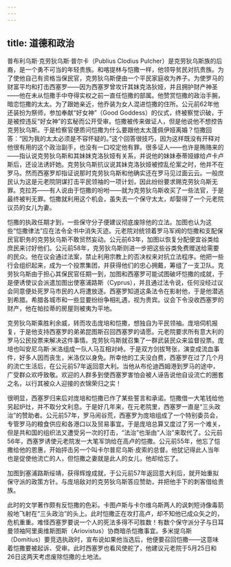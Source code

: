 ```yaml
---
---
---
```

title: 道德和政治
---




普布利乌斯·克劳狄乌斯·普尔卡（Publius Clodius Pulcher）是克劳狄乌斯族的后裔，是一个勇不可当的年轻贵族。和喀提林与恺撒一样，他领导贫民对抗贵族。为了使他自己有资格当保民官，克劳狄乌斯便由一个平民家庭收为养子。为使罗马的财富平均和打击西塞罗——因为西塞罗曾攻讦其妹克洛狄娅，并且拥护财产神圣——他在未从恺撒手中夺得实权之前一直任恺撒的部属。他赞赏恺撒的政治手腕，暗恋恺撒的太太。为了跟她亲近，他乔装为女人混进恺撒的住所。公元前62年他还装扮为祭师，参加奉献“好女神”（Good Goddess）的仪式，终被察觉识破，于是被控违反“好女神”的玄秘而公开受审。恺撒被传来做证人，但是他说他不想控告克劳狄乌斯。于是检察官便质问恺撒为什么要跟他太太蓬佩伊娅离婚？恺撒回答：“因为我的太太必须是不容怀疑的。”这个回答很技巧，因为这样既没有开释对他很有用的这个政治副手，也没有一口咬定他有罪。很多证人——也许是贿赂来的——指认说克劳狄乌斯和其妹妹克洛狄娅有关系，并说他的妹妹泰蒂娅嫁给卢卡卢斯后，还设法诱奸她。克劳狄乌斯抗议说其妹克洛狄娅被控乱伦案之时，他并不在罗马。然而西塞罗却指证说那时克劳狄乌斯和他确实还在罗马见过面云云。一般庶民认为这是元老院阴谋打击平民领袖的一项计划，因此纷纷要求赐克劳狄乌斯无罪。克拉苏——有人说由于恺撒的吩咐——就为克劳狄乌斯收买了一些法官，于是最终被判无罪。恺撒就利用这个机会，虽失去一个保守太太，却娶得了一个元老院议员的女儿为妻。

恺撒的执政任期才到，一些保守分子便建议彻底废除他的立法。加图也认为这些“恺撒律法”应在法令全书中消失灭迹。元老院对统领着罗马军阀的恺撒和支配保民官职务的克劳狄乌斯不敢贸然妄动。公元前63年，加图以恢复分配便宜谷类给庶民来讨好他们。公元前58年，克劳狄乌斯则进一步把这些谷类免费赠送给需要的民众。他在议会通过法案，禁止利用宗教上的否决权来对抗立法程序。他把一些行会组织起来，成为一个投票集团，并获得他们的忠心拥戴，筹组了一支卫队。克劳狄乌斯由于担心其保民官任期一到，加图和西塞罗可能试图破坏恺撒的成就，于是便诱使议会派遣加图出使塞浦路斯（Cyprus），并且通过法令说，任何没经过议会同意便处死罗马市民的人将遭放逐。西塞罗知道这条法令在影射他，于是他潜逃到希腊。希腊各城市和一些显要纷纷争相礼遇，视为贵宾。议会下令没收西塞罗的财产，他在帕拉蒂的房屋则被夷为平地。

克劳狄乌斯乘胜利余威，转而攻击庞培和恺撒，想独自为平民领袖。庞培伺机报复，于是他支持西塞罗的弟弟昆图斯召回西塞罗的请愿。元老院要求所有意大利的罗马公民投票来解决这件事情。克劳狄乌斯就召集了一群武装民众来监督投票。庞培也叫安尼乌斯·米洛组成一队人马互相对峙。于是双方剑拔弩张，演变成流血事件，好多人因而丧生，米洛仅以身免。所幸他的工夫没白费，西塞罗在过了几个月的流亡生活后，在公元前57年返回意大利。当他从布伦迪西姆港到罗马的途中，广受群众欢呼致敬。欢迎的人群多到使西塞罗害怕会被人诬告说他自设流亡的圈套之名，以行其被众人迎接的衣锦荣归之实！

很明显，西塞罗归来后对庞培和恺撒已作了某些誓言和承诺。恺撒借一大笔钱给他另起炉灶，并不取分文利息。于是好几年来，在元老院里，西塞罗一直是“三头政治”的赞助者。公元前57年，罗马闹谷荒，西塞罗为庞培组成了一个特别委员会，专管罗马的粮食供应和各港口以及贸易事宜。于是庞培总算又度过了另一个难关，但是共和国的组织法又遭受另一次的打击，“法治”也渐由“人治”来取代了。公元前56年，西塞罗诱使元老院发一大笔军饷给在高卢的恺撒。公元前55年，他忘了恺撒给他的恩惠，开始抨击另一个叫卡尔普尼乌斯·皮索的总督。他犹记得此人当年也是促使他流亡的人，但恺撒之妻就是此人的女儿，他却给忘了。

加图到塞浦路斯绥靖，获得辉煌成就，于公元前57年返回意大利后，就开始重拟保守派的政策方针。与庞培敌对的克劳狄乌斯答应赞助，并把他手下的刺客借给贵族。

此时的文学著作颇有反恺撒的色彩。卡图卢斯与卡尔维乌斯两人的讽刺短诗像毒箭般地飞射在“三头政治”的头上。此时恺撒正在攻打高卢，却不知他已成众矢之的，危机重重。难怪西塞罗要说一个人的死法多得不可胜数！有数个保守派分子与日耳曼领袖阿里奥维斯图斯（Ariovistus）协商暗杀恺撒事宜。多米提乌斯（Domitius）要竞选执政时，宣布说如果他当选后，他便要召回恺撒——这意味着恺撒要被起诉、受审。此时西塞罗也看风使舵了，他建议元老院于5月25日和26日这两天考虑废除恺撒的土地法。